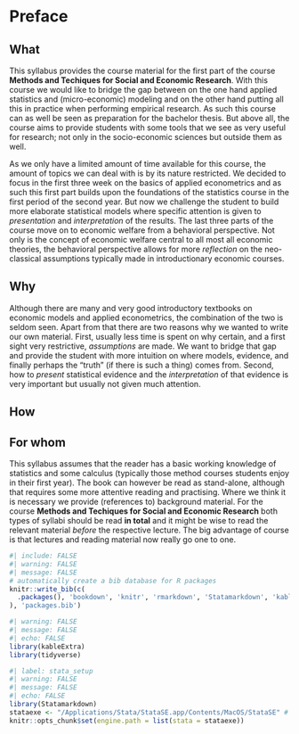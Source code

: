 # Preface {.unnumbered}

## What {-}

This syllabus provides the course material for the first part of the course **Methods and Techiques for Social and Economic Research**. With this course we would like to bridge the gap between on the one hand applied statistics and (micro-economic) modeling and on the other hand putting all this in practice when performing empirical research. As such this course can as well be seen as preparation for the bachelor thesis. But above all, the course aims to provide students with some tools that we see as very useful for research; not only in the socio-economic sciences but outside them as well.

As we only have a limited amount of time available for this course, the amount of topics we can deal with is by its nature restricted. We decided to focus in the first three week on the basics of applied econometrics and as such this first part builds upon the foundations of the statistics course in the first period of the second year. But now we challenge the student to build more elaborate statistical models where specific attention is given to *presentation* and *interpretation* of the results. The last three parts of the course move on to economic welfare from a behavioral perspective. Not only is the concept of economic welfare central to all most all economic theories, the behavioral perspective allows for more *reflection* on the neo-classical assumptions typically made in introductionary economic courses. 

## Why {-}

Although there are many and very good introductory textbooks on economic models and applied econometrics, the combination of the two is seldom seen. Apart from that there are two reasons why we wanted to write our own material. First, usually less time is spent on why certain, and a first sight very restrictive, *assumptions* are made. We want to bridge that gap and provide the student with more intuition on where models, evidence, and finally perhaps the "truth" (if there is such a thing) comes from. Second, how to *present* statistical evidence and the *interpretation* of that evidence is very important but usually not given much attention.

## How {-}



## For whom {-}

This syllabus assumes that the reader has a basic working knowledge of statistics and some calculus (typically those method courses students enjoy in their first year). The book can however be read as stand-alone, although that requires some more attentive reading and practising. Where we think it is necessary we provide (references to) background material. For the course **Methods and Techiques for Social and Economic Research** both types of syllabi should be read **in total** and it might be wise to read the relevant material *before* the respective lecture. The big advantage of course is that lectures and reading material now really go one to one. 

```r
#| include: FALSE
#| warning: FALSE
#| message: FALSE
# automatically create a bib database for R packages
knitr::write_bib(c(
  .packages(), 'bookdown', 'knitr', 'rmarkdown', 'Statamarkdown', 'kableExtra', 'tidyverse'
), 'packages.bib')
```

```r
#| warning: FALSE
#| message: FALSE
#| echo: FALSE
library(kableExtra)
library(tidyverse)
```

```r
#| label: stata_setup
#| warning: FALSE
#| message: FALSE
#| echo: FALSE
library(Statamarkdown)
stataexe <- "/Applications/Stata/StataSE.app/Contents/MacOS/StataSE" # Mac OS
knitr::opts_chunk$set(engine.path = list(stata = stataexe))
```
